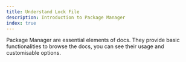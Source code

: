 ```yaml
---
title: Understand Lock File
description: Introduction to Package Manager
index: true
---
```


Package Manager are essential elements of docs.
They provide basic functionalities to browse the docs, you can see their usage and customisable options.